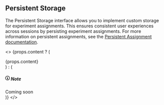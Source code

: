 ## Persistent Storage

The Persistent Storage interface allows you to implement custom storage for experiment assignments. This ensures consistent user experiences across sessions by persisting experiment assignments. For more information on persistent assignments, see the [Persistent Assignment documentation](/server/concepts/persistent_assignment).

<>
  {props.content ? (
    <div>{props.content}</div>
  ) : (
    <div className="admonition admonition-note alert alert--secondary">
      <div className="admonition-heading">
        <h5>
          <span className="admonition-icon">
            <svg xmlns="http://www.w3.org/2000/svg" width="14" height="16" viewBox="0 0 14 16">
              <path fillRule="evenodd" d="M6.3 5.69a.942.942 0 0 1-.28-.7c0-.28.09-.52.28-.7.19-.18.42-.28.7-.28.28 0 .52.09.7.28.18.19.28.42.28.7 0 .28-.09.52-.28.7a1 1 0 0 1-.7.3c-.28 0-.52-.11-.7-.3zM8 7.99c-.02-.25-.11-.48-.31-.69-.2-.19-.42-.3-.69-.31H6c-.27.02-.48.13-.69.31-.2.2-.3.44-.31.69h1v3c.02.27.11.5.31.69.2.2.42.31.69.31h1c.27 0 .48-.11.69-.31.2-.19.3-.42.31-.69H8V7.98v.01zM7 2.3c-3.14 0-5.7 2.54-5.7 5.68 0 3.14 2.56 5.7 5.7 5.7s5.7-2.55 5.7-5.7c0-3.15-2.56-5.69-5.7-5.69v.01zM7 .98c3.86 0 7 3.14 7 7s-3.14 7-7 7-7-3.12-7-7 3.14-7 7-7z"></path>
            </svg>
          </span>
          Note
        </h5>
      </div>
      <div className="admonition-content">Coming soon</div>
    </div>
  )}
</>
